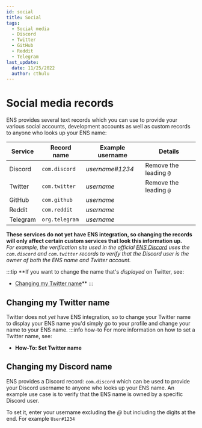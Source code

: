 ```yaml
---
id: social
title: Social
tags:
  - Social media
  - Discord
  - Twitter
  - GitHub
  - Reddit
  - Telegram
last_update:
  date: 11/25/2022
  author: cthulu
---
```


# Social media records

ENS provides several text records which you can use to provide your various social accounts, development accounts as well as custom records to anyone who looks up your ENS name:

| Service  | Record name    | Example username | Details                |
| -------- | -------------- | ---------------- | ---------------------- |
| Discord  | `com.discord`  | *username#1234*  | Remove the leading `@` |
| Twitter  | `com.twitter`  | *username*       | Remove the leading `@` |
| GitHub   | `com.github`   | *username*       |                        |
| Reddit   | `com.reddit`   | *username*       |                        |
| Telegram | `org.telegram` | *username*       |                        |

**These services do not yet have ENS integration, so changing the records will only affect certain custom services that look this information up.**  
*For example, the verification site used in the official [ENS Discord](https://chat.ens.domains) uses the `com.discord` and `com.twitter` records to verify that the Discord user is the owner of both the ENS name and Twitter account.*

:::tip
**If you want to change the name that's *displayed* on Twitter, see:
- [Changing my Twitter name](#changing-my-twitter-name)**
:::

## Changing my Twitter name
Twitter does not *yet* have ENS integration, so to change your Twitter name to display your ENS name you'd simply go to your profile and change your name to your ENS name.
:::info how-to
For more information on how to set a Twitter name, see:
 - <Link to="/docs/howto/set-twitter-name"><b>How-To: Set Twitter name</b></Link>

## Changing my Discord name
ENS provides a Discord record: `com.discord` which can be used to provide your Discord username to anyone who looks up your ENS name. An example use case is to verify that the ENS name is owned by a specific Discord user.

To set it, enter your username excluding the *@* but including the digits at the end. For example `User#1234`
